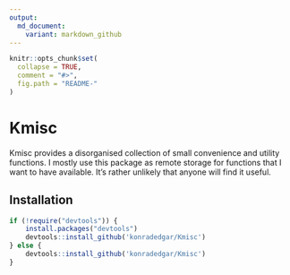 ```yaml
---
output:
  md_document:
    variant: markdown_github
---
```


<!-- README.md is generated from README.Rmd. Please edit that file -->

```r
knitr::opts_chunk$set(
  collapse = TRUE,
  comment = "#>",
  fig.path = "README-"
)
```

# Kmisc

Kmisc provides a disorganised collection of small convenience and utility functions. I mostly use this package as remote storage for functions that I want to have available. It's rather unlikely that anyone will find it useful.

## Installation

```r
if (!require("devtools")) {
    install.packages("devtools")
    devtools::install_github('konradedgar/Kmisc')
} else {
    devtools::install_github('konradedgar/Kmisc')
}
```
